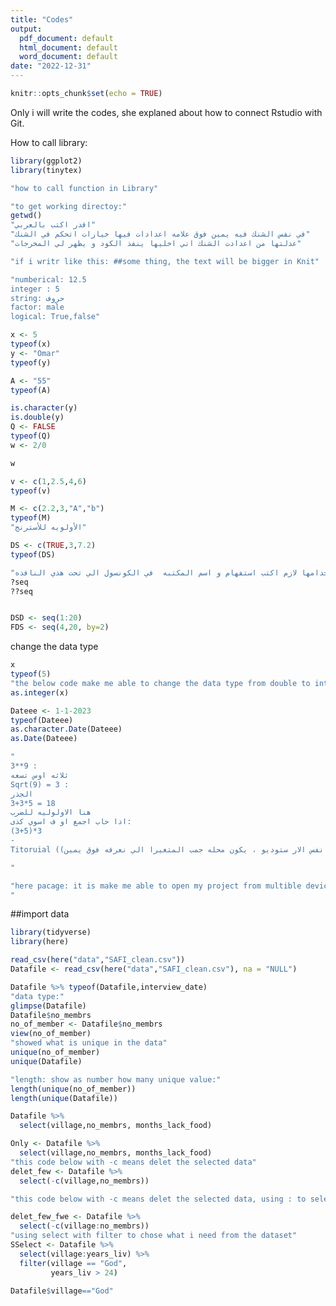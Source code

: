 ```yaml
---
title: "Codes"
output:
  pdf_document: default
  html_document: default
  word_document: default
date: "2022-12-31"
---
```


```r
knitr::opts_chunk$set(echo = TRUE)
```

Only  i will write the codes, she explaned about how to connect Rstudio with Git.

How to call library:
```r
library(ggplot2)
library(tinytex)

"how to call function in Library"

"to get working directoy:"
getwd()
"اقدر اكتب بالعربي"
"في نفس الشنك فيه يمين فوق علامه اعدادات فيها خيارات اتحكم في الشنك"
"عدلتها من اعدادت الشنك اني اخليها ينفذ الكود و يظهر لي المخرجات"

```

```r
"if i writr like this: ##some thing, the text will be bigger in Knit"

"numberical: 12.5
integer : 5
string: حروف
factor: male
logical: True,false"


```


```r
x <- 5
typeof(x)
y <- "Omar"
typeof(y)

A <- "55"
typeof(A)

is.character(y)
is.double(y)
Q <- FALSE
typeof(Q)
w <- 2/0

w


```


```r
v <- c(1,2.5,4,6)
typeof(v)

M <- c(2.2,3,"A","b")
typeof(M)
"الأولويه للأسترنج"

DS <- c(TRUE,3,7.2)
typeof(DS)

```

```r
"عشان اعرف عن مكتبه و طريقه استخدامها لازم اكتب استفهام و اسم المكتبه  في الكونسول الي تحت هذي النافذه"
?seq
??seq


DSD <- seq(1:20)
FDS <- seq(4,20, by=2)


```
change the data type
```r
x
typeof(5)
"the below code make me able to change the data type from double to integer, just use: as.type of data i want"
as.integer(x)

Dateee <- 1-1-2023
typeof(Dateee)
as.character.Date(Dateee)
as.Date(Dateee)
```


```r

"
3**9 :
ثلاثه اوس تسعه
Sqrt(9) = 3 :
الجذر
3+3*5 = 18
هنا الاولوليه للضرب
اذا حاب اجمع او ف اسوي كذى:
(3+5)*3
-
Titoruial ((تدريب عملي من نفس الار ستوديو ، يكون محله جمب المتغيرا الي نعرفه فوق يمين

"

```

```r
"here pacage: it is make me able to open my project from multible devices with out mistakes in working directory
"


```

##import data
```r
library(tidyverse)
library(here)
```

```r
read_csv(here("data","SAFI_clean.csv"))
Datafile <- read_csv(here("data","SAFI_clean.csv"), na = "NULL")

```
```r
Datafile %>% typeof(Datafile,interview_date)
"data type:"
glimpse(Datafile)
Datafile$no_membrs
no_of_member <- Datafile$no_membrs
view(no_of_member)
"showed what is unique in the data"
unique(no_of_member)
unique(Datafile)

"length: show as number how many unique value:"
length(unique(no_of_member)) 
length(unique(Datafile))

Datafile %>% 
  select(village,no_membrs, months_lack_food)

Only <- Datafile %>% 
  select(village,no_membrs, months_lack_food)
"this code below with -c means delet the selected data"
delet_few <- Datafile %>% 
  select(-c(village,no_membrs))

"this code below with -c means delet the selected data, using : to select From .. To .."

delet_few_fwe <- Datafile %>% 
  select(-c(village:no_membrs))
"using select with filter to chose what i need from the dataset"
SSelect <- Datafile %>% 
  select(village:years_liv) %>% 
  filter(village == "God",
         years_liv > 24)

Datafile$village=="God"

```

```r


```

